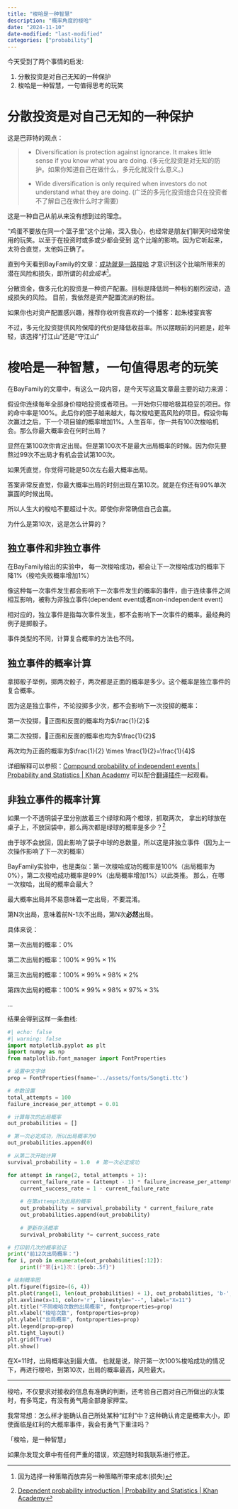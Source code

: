 ```yaml
---
title: "梭哈是一种智慧"
description: "概率角度的梭哈"
date: "2024-11-10"
date-modified: "last-modified"
categories: ["probability"]
---
```


今天受到了两个事情的启发:

1. 分散投资是对自己无知的一种保护
2. 梭哈是一种智慧，一句值得思考的玩笑


# 分散投资是对自己无知的一种保护

这是巴菲特的观点：

> - Diversification is protection against ignorance. It makes little sense if you know what you are doing.
> (多元化投资是对无知的防护。如果你知道自己在做什么，多元化就没什么意义。)
> 
> - Wide diversification is only required when investors do not understand what they are doing.
> (广泛的多元化投资组合只在投资者不了解自己在做什么时才需要)


这是一种自己从前从来没有想到过的理念。

“鸡蛋不要放在同一个篮子里”这个比喻，深入我心，也经常是朋友们聊天时经常使用的玩笑。以至于在投资时或多或少都会受到
这个比喻的影响。因为它听起来，太符合直觉，太他妈正确了。

直到今天看到BayFamily的文章：[成功就是一路梭哈](https://mp.weixin.qq.com/s/5vFS7B7oR_09R8vch69j-w)
才意识到这个比喻所带来的潜在风险和损失，即所谓的*机会成本*^[因为选择一种策略而放弃另一种策略所带来成本(损失)]。


分散资金，做多元化的投资是一种资产配置。目标是降低同一种标的剧烈波动，造成损失的风险。
目前，我依然是资产配置流派的粉丝。

::: {.callout-tip title="Bonus"}
如果你也对资产配置感兴趣，推荐你收听我喜欢的一个播客：起朱楼宴宾客
:::

不过，多元化投资提供风险保障的代价是降低收益率。所以摆眼前的问题是，趁年轻，该选择“打江山”还是“守江山”


# 梭哈是一种智慧，一句值得思考的玩笑

在BayFamily的文章中，有这么一段内容，是今天写这篇文章最主要的动力来源：

::: {.callout}
假设你连续每年全部身价梭哈投资或者项目。一开始你只梭哈极其稳妥的项目。你的命中率是100%。此后你的胆子越来越大，每次梭哈更高风险的项目。假设你每次赢过之后，下一个项目输的概率增加1%。人生百年，你一共有100次梭哈机会。那么你最大概率会在何时出局？

显然在第100次你肯定出局。但是第100次不是最大出局概率的时候。因为你先要熬过99次不出局才有机会尝试第100次。

如果凭直觉，你觉得可能是50次左右最大概率出局。

答案非常反直觉，你最大概率出局的时刻出现在第10次。就是在你还有90%单次赢面的时候出局。

所以人生大的梭哈不要超过十次。即使你非常确信自己会赢。
:::

为什么是第10次，这是怎么计算的？

## 独立事件和非独立事件

在BayFamily给出的实验中， 每一次梭哈成功，都会让下一次梭哈成功的概率下降1%（梭哈失败概率增加1%）

像这种每一次事件发生都会影响下一次事件发生的概率的事件，由于连续事件之间相互影响，被称为非独立事件(dependent event或者non-independent event)

相对应的，独立事件是指每次事件发生，都不会影响下一次事件的概率。最经典的例子是掷骰子。

事件类型的不同，计算复合概率的方法也不同。

## 独立事件的概率计算

拿掷骰子举例，掷两次骰子，两次都是正面的概率是多少。这个概率是独立事件的复合概率。

因为这是独立事件，不论投掷多少次，都不会影响下一次投掷的概率：

第一次投掷，🎲正面和反面的概率均为$\frac{1}{2}$ 

第二次投掷，🎲正面和反面的概率也均为$\frac{1}{2}$ 

两次均为正面的概率为$\frac{1}{2} \times \frac{1}{2}=\frac{1}{4}$

::: {.callout-tip}
详细解释可以参照：[Compound probability of independent events | Probability and Statistics | Khan Academy](https://www.youtube.com/watch?v=xSc4oLA9e8o)
可以配合[翻译插件](https://immersivetranslate.com/zh-Hans/)一起观看。
:::

## 非独立事件的概率计算

如果一个不透明袋子里分别放着三个绿球和两个橙球，抓取两次，
拿出的球放在桌子上，不放回袋中，那么两次都是绿球的概率是多少？^[[Dependent probability introduction | Probability and Statistics | Khan Academy](https://www.youtube.com/watch?v=VjLEoo3hIoM)]

由于球不会放回，因此影响了袋子中球的总数量，所以这是非独立事件（因为上一次操作影响了下一次的概率）

BayFamily实验中，也是类似：第一次梭哈成功的概率是100%（出局概率为0%），第二次梭哈成功概率是99%（出局概率增加1%）以此类推。
那么，在哪一次梭哈，出局的概率会最大？

::: {.callout-warning title="注意"}
最大概率出局并不易意味着一定出局，不要混淆。
:::

第N次出局，意味着前N-1次不出局，第N次**必然**出局。

具体来说：

第一次出局的概率：$0\%$

第二次出局的概率：$100\% \times 99\% \times 1\%$

第三次出局的概率：$100\% \times 99\% \times 98\% \times 2\%$

第四次出局的概率：$100\% \times 99\% \times 98\% \times 97\% \times 3\%$

...

结果会得到这样一条曲线:
```python
#| echo: false
#| warning: false
import matplotlib.pyplot as plt
import numpy as np
from matplotlib.font_manager import FontProperties

# 设置中文字体
prop = FontProperties(fname='../assets/fonts/Songti.ttc')

# 参数设置
total_attempts = 100
failure_increase_per_attempt = 0.01

# 计算每次的出局概率
out_probabilities = []

# 第一次必定成功，所以出局概率为0
out_probabilities.append(0)

# 从第二次开始计算
survival_probability = 1.0  # 第一次必定成功

for attempt in range(2, total_attempts + 1):
    current_failure_rate = (attempt - 1) * failure_increase_per_attempt
    current_success_rate = 1 - current_failure_rate
    
    # 在第attempt次出局的概率
    out_probability = survival_probability * current_failure_rate
    out_probabilities.append(out_probability)
    
    # 更新存活概率
    survival_probability *= current_success_rate

# 打印前几次的概率验证
print("前12次出局概率：")
for i, prob in enumerate(out_probabilities[:12]):
    print(f"第{i+1}次：{prob:.5f}")

# 绘制概率图
plt.figure(figsize=(6, 4))
plt.plot(range(1, len(out_probabilities) + 1), out_probabilities, 'b-', label="出局概率")
plt.axvline(x=11, color='r', linestyle="--", label="X=11")
plt.title("不同梭哈次数的出局概率", fontproperties=prop)
plt.xlabel("梭哈次数", fontproperties=prop)
plt.ylabel("出局概率", fontproperties=prop)
plt.legend(prop=prop)
plt.tight_layout()
plt.grid(True)
plt.show()
```
在X=11时，出局概率达到最大值。
也就是说，除开第一次100%梭哈成功的情况下，再进行梭哈，到第10次，出局的概率最高，风险最大。

---

梭哈，不仅要求对接收的信息有准确的判断，还考验自己面对自己所做出的决策时，有多笃定，有没有勇气用全部身家押宝。

我常常想：怎么样才能确认自己所处某种“红利”中？这种确认肯定是概率大小，即使面临是红利的大概率事件，我会有勇气下重注吗？

「梭哈，是一种智慧」

::: {.callout-warning title='声明'}
如果你发现文章中有任何严重的错误，欢迎随时和我联系进行修正。
:::

